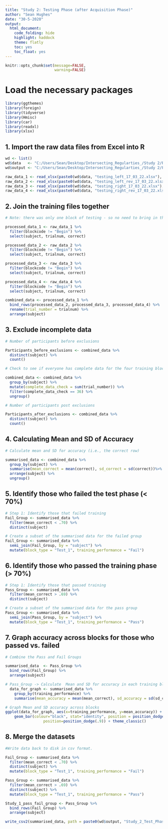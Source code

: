 ```yaml
---
title: "Study 2: Testing Phase (after Acquisition Phase)"
author: "Sean Hughes"
date: "30-5-2020"
output: 
  html_document:
    code_folding: hide
    highlight: haddock
    theme: flatly
    toc: yes 
    toc_float: yes
---
```


```r
knitr::opts_chunk$set(message=FALSE,
                      warning=FALSE)
```


# Load the necessary packages

```r
library(ggthemes)
library(foreign)
library(tidyverse)
library(Hmisc)
library(car)
library(readxl)
library(xlsx)
```

## 1. Import the raw data files from Excel into R

```r

wd <- list()
wd$data   <- "C:/Users/Sean/Desktop/Intersecting_Regularties_/Study 2/Raw_Data/"
wd$output <- "C:/Users/Sean/Desktop/Intersecting_Regularties_/Study 2/Processed_Data/"

raw_data_1 <- read_xlsx(paste0(wd$data, "testing_left_17_03_22.xlsx"), col_names = TRUE)
raw_data_2 <- read_xlsx(paste0(wd$data, "testing_left_rev_17_03_22.xlsx"), col_names = TRUE)
raw_data_3 <- read_xlsx(paste0(wd$data, "testing_right_17_03_22.xlsx"), col_names = TRUE)
raw_data_4 <- read_xlsx(paste0(wd$data, "testing_right_rev_17_03_22.xlsx"), col_names = TRUE)


```

## 2. Join the training files together

```r
# Note: there was only one block of testing - so no need to bring in the block number

processed_data_1 <- raw_data_1 %>% 
  filter(blockcode != "Begin") %>% 
  select(subject, trialnum, correct)

processed_data_2 <- raw_data_2 %>% 
  filter(blockcode != "Begin") %>% 
  select(subject, trialnum, correct)

processed_data_3 <- raw_data_3 %>% 
  filter(blockcode != "Begin") %>% 
  select(subject, trialnum, correct)

processed_data_4 <- raw_data_4 %>% 
  filter(blockcode != "Begin") %>% 
  select(subject, trialnum, correct)

combined_data <- processed_data_1 %>% 
  bind_rows(processed_data_2, processed_data_3, processed_data_4) %>%
  rename(trial_number = trialnum) %>% 
  arrange(subject)

```

## 3. Exclude incomplete data

```r

# Number of participants before exclusions

Participants_before_exclusions <- combined_data %>% 
  distinct(subject) %>% 
  count()

# Check to see if everyone has complete data for the four training blocks - if block_number = 280 then they do. Otherwise they do not. If they do not then remove them 

combined_data <- combined_data %>%
  group_by(subject) %>% 
  mutate(complete_data_check = sum(trial_number)) %>%
  filter(complete_data_check == 36) %>%
  ungroup() 

# Number of participants post exclusions

Participants_after_exclusions <- combined_data %>% 
  distinct(subject) %>% 
  count()


```

## 4. Calculating Mean and SD of Accuracy 

```r

# Calculate mean and SD for accuracy (i.e., the correct row) 

summarised_data <- combined_data %>%
  group_by(subject) %>% 
  summarise(mean_correct = mean(correct), sd_correct = sd(correct))%>%
  arrange(subject) %>%
  ungroup()

```

## 5. Identify those who failed the test phase (< 70%)

```r
# Step 1: Identify those that failed training
Fail_Group <- summarised_data %>% 
  filter(mean_correct < .70) %>%
  distinct(subject)

# Create a subset of the summarised data for the failed group
Fail_Group <- summarised_data %>% 
  semi_join(Fail_Group, by = "subject") %>%
  mutate(block_type = "Test_1", training_performance = "Fail")

```


## 6. Identify those who passed the training phase (> 70%)

```r

# Step 1: Identify those that passed training
Pass_Group <- summarised_data %>% 
  filter(mean_correct > .69) %>%
  distinct(subject)

# Create a subset of the summarised data for the pass group
Pass_Group <- summarised_data %>% 
  semi_join(Pass_Group, by = "subject") %>%
  mutate(block_type = "Test_1", training_performance = "Pass")


```

## 7. Graph accuracy across blocks for those who passed vs. failed

```r

# Combine the Pass and Fail Groups 

summarised_data  <- Pass_Group %>% 
  bind_rows(Fail_Group) %>% 
  arrange(subject)

# Pass_Group -> Calculate  Mean and SD for accuracy in each training block
  data_for_graph <- summarised_data %>% 
    group_by(training_performance) %>% 
    summarise(mean_accuracy = mean(mean_correct), sd_accuracy = sd(sd_correct))

# Graph Mean and SD accuracy across blocks
ggplot(data_for_graph, aes(x=training_performance, y=mean_accuracy)) +
    geom_bar(colour="black", stat="identity", position = position_dodge()) + geom_errorbar(aes(ymin=mean_accuracy-sd_accuracy, ymax=mean_accuracy+sd_accuracy), width=.2,
                 position=position_dodge(.9)) + theme_classic()

```

## 8. Merge the datasets

```r
#Write data back to disk in csv format.

Fail_Group <- summarised_data %>% 
  filter(mean_correct < .70) %>%
  distinct(subject) %>% 
  mutate(block_type = "Test_1", training_performance = "Fail")

Pass_Group <- summarised_data %>% 
  filter(mean_correct > .69) %>%
  distinct(subject) %>% 
  mutate(block_type = "Test_1", training_performance = "Pass")

Study_1_pass_fail_group <- Pass_Group %>% 
  bind_rows(Fail_Group) %>% 
  arrange(subject)

write_csv2(summarised_data, path = paste0(wd$output, "Study_2_Test_Phase_1.csv"))

```



